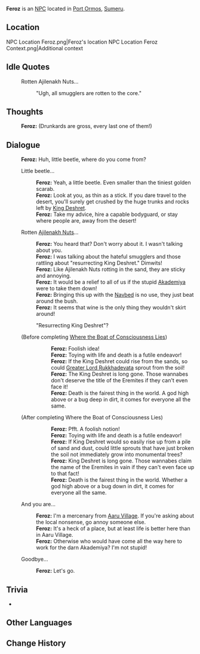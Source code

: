 {{Meta
<!-- Remove this template after adding the missing info -->
|missing_NPC_profile  = yes
}}
{{Character Infobox
|type             = NPC
|image            = NPC Feroz.png
|realname         = <!-- Optional, if different from in-game name -->
|deceased         = <!-- Past (for deceased prior to events of the game) or free response -->
|region           = Sumeru
|location         = <!-- Where the character appears, if different from Region -->
|affiliation      = The Eremites
|title            = Eremite Captain

|ancestry         = <!-- Clan/family -->
|father           = 
|mother           = 
|spouse           = 
|sibling          = 
|child            = 
|relative         = 

|voiceEN          = 
|voiceCN          = 
|voiceJP          = 
|dialoguereward   = 
}}
'''Feroz''' is an [[NPC]] located in [[Port Ormos]], [[Sumeru]].
<!-- is a quest/event-exclusive NPC that appears in the [[(Chapter)]] Act I: [[(Quest)]].

Following a certain dialogue branch for the first time gives the player AMOUNT_AS_WORD [[Item]].<!-- Only needed for NPCs that give items -->

==Location==
<gallery>
NPC Location Feroz.png|Feroz's location
NPC Location Feroz Context.png|Additional context
</gallery>
<!--
==Profile==
Detailed story/lore information goes here.
''(To be added.)''

===Personality===
''(To be added.)''

===Appearance===
Keep appearance section short and concise. Limit to 2 paragraphs with 3-4 sentences each.
''(To be added.)''

==Quests and Events==
{{Quests and Events}}
-->
==Idle Quotes==
{{Dialogue start}}
: {{DIcon|Idle}} Rotten Ajilenakh Nuts...
:: {{A|VO Feroz 01.ogg}} "Ugh, all smugglers are rotten to the core."
{{Dialogue end}}

==Thoughts==
{{All Schemes to Know Explanation|name=Feroz}}
{{Dialogue start}}
:{{A|VO Feroz All Schemes to Know 01.ogg}} '''Feroz:''' (Drunkards are gross, every last one of them!)
{{Dialogue end}}

==Dialogue==
{{Dialogue start}}
:'''Feroz:''' Huh, little beetle, where do you come from?
:{{DIcon}} Little beetle...
::'''Feroz:''' Yeah, a little beetle. Even smaller than the tiniest golden scarab.
::'''Feroz:''' Look at you, as thin as a stick. If you dare travel to the desert, you'll surely get crushed by the huge trunks and rocks left by [[Scarlet King|King Deshret]].
::'''Feroz:''' Take my advice, hire a capable bodyguard, or stay where people are, away from the desert!
:{{DIcon}} Rotten [[Ajilenakh Nuts]]...
::'''Feroz:''' You heard that? Don't worry about it. I wasn't talking about you.
::'''Feroz:''' I was talking about the hateful smugglers and those rattling about "resurrecting King Deshret." Dimwits!
::'''Feroz:''' Like Ajilenakh Nuts rotting in the sand, they are sticky and annoying.
::'''Feroz:''' It would be a relief to all of us if the stupid [[Akademiya]] were to take them down!
::'''Feroz:''' Bringing this up with the [[Navbed]] is no use, they just beat around the bush.
::'''Feroz:''' It seems that wine is the only thing they wouldn't skirt around!
::{{DIcon}} "Resurrecting King Deshret"?
:;(Before completing [[Where the Boat of Consciousness Lies]])
:::'''Feroz:''' Foolish idea!
:::'''Feroz:''' Toying with life and death is a futile endeavor!
:::'''Feroz:''' If the King Deshret could rise from the sands, so could [[Greater Lord Rukkhadevata]] sprout from the soil!
:::'''Feroz:''' The King Deshret is long gone. Those wannabes don't deserve the title of the Eremites if they can't even face it!
:::'''Feroz:''' Death is the fairest thing in the world. A god high above or a bug deep in dirt, it comes for everyone all the same.
:;(After completing Where the Boat of Consciousness Lies)
:::'''Feroz:''' Pfft. A foolish notion!
:::'''Feroz:''' Toying with life and death is a futile endeavor!
:::'''Feroz:''' If King Deshret would so easily rise up from a pile of sand and dust, could little sprouts that have just broken the soil not immediately grow into monumental trees?
:::'''Feroz:''' King Deshret is long gone. Those wannabes claim the name of the Eremites in vain if they can't even face up to that fact!
:::'''Feroz:''' Death is the fairest thing in the world. Whether a god high above or a bug down in dirt, it comes for everyone all the same.
:{{DIcon}} And you are...
::'''Feroz:''' I'm a mercenary from [[Aaru Village]]. If you're asking about the local nonsense, go annoy someone else.
::'''Feroz:''' It's a heck of a place, but at least life is better here than in Aaru Village.
::'''Feroz:''' Otherwise who would have come all the way here to work for the darn Akademiya? I'm not stupid!
:{{DIcon}} Goodbye...
::'''Feroz:''' Let's go.
{{Dialogue end}}
<!--
==Event Dialogue==
===Event Name===
{{Dialogue start}}
:'''{{subst:PAGENAME}}:'''
{{Dialogue end}}
-->

==Trivia==
* {{Character Furnishing Mentions}}

==Other Languages==
{{Other Languages
|default_hidden = 1
|en      = Feroz
|zhs     = 费罗兹
|zhs_rm  = Fèiluózī
|zht     = 費羅茲
|zht_rm  = Fèiluózī
|ja      = フェローズ
|ja_rm   = Feroozu
|ko      = 페로즈
|ko_rm   = Perojeu
|es      = Firuz
|fr      = Feroz
|ru      = Фероз
|th      = Feroz
|vi      = Feroz
|de      = Feroz
|id      = Feroz
|pt      = Feroz
|tr      = Feroz
|it      = Feroz
}}

==Change History==
{{Change History|3.0}}
<!--
==References==
{{Reflist}}
-->